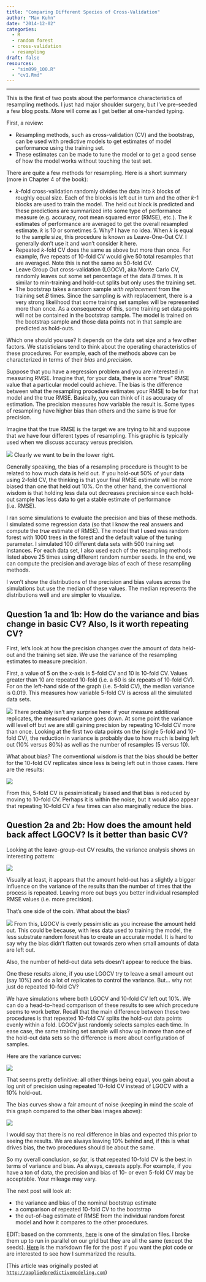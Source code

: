 ```yaml
---
title: "Comparing Different Species of Cross-Validation"
author: "Max Kuhn"
date: "2014-12-02"
categories:
  - R
  - random forest
  - cross-validation
  - resampling
draft: false
resources:
  - "sim099_100.R"
  - "cv1.Rmd"
--- 
```


<hr>

This is the first of two posts about the performance characteristics of resampling methods. I just had major shoulder surgery, but I've pre-seeded a few blog posts. More will come as I get better at one-handed typing.

First, a review: 

* Resampling methods, such as cross-validation (CV) and the bootstrap, can be used with predictive models to get estimates of model performance using the training set.
* These estimates can be made to tune the model or to get a good sense of how the model works without touching the test set.


There are quite a few methods for resampling. Here is a short summary (more in Chapter 4 of the book):

* _k_-fold cross-validation randomly divides the data into _k_ blocks of roughly equal size. Each of the blocks is left out in turn and the other _k_-1 blocks are used to train the model. The held out block is predicted and these predictions are summarized into some type of performance measure (e.g. accuracy, root mean squared error (RMSE), etc.). The _k_ estimates of performance are averaged to get the overall resampled estimate. _k_ is 10 or sometimes 5. Why? I have no idea. When _k_ is equal to the sample size, this procedure is known as Leave-One-Out CV. I generally don't use it and won't consider it here.
* Repeated _k_-fold CV does the same as above but more than once. For example, five repeats of 10-fold CV would give 50 total resamples that are averaged. Note this is not the same as 50-fold CV.
* Leave Group Out cross-validation (LGOCV), aka Monte Carlo CV, randomly leaves out some set percentage of the data _B_ times. It is similar to min-training and hold-out splits but only uses the training set.
* The bootstrap takes a random sample _with replacement_ from the training set _B_ times. Since the sampling is with replacement, there is a very strong likelihood that some training set samples will be represented more than once. As a consequence of this, some training set data points will not be contained in the bootstrap sample. The model is trained on the bootstrap sample and those data points not in that sample are predicted as hold-outs.


Which one should you use? It depends on the data set size and a few other factors. We statisticians tend to think about the operating characteristics of these procedures. For example, each of the methods above can be characterized in terms of their _bias_ and _precision_. 

Suppose that you have a regression problem and you are interested in measuring RMSE. Imagine that, for your data, there is some “true” RMSE value that a particular model could achieve. The bias is the difference between what the resampling procedure estimates your RMSE to be for that model and the true RMSE. Basically, you can think of it as accuracy of estimation. The precision measures how variable the result is. Some types of resampling have higher bias than others and the same is true for precision. 

Imagine that the true RMSE is the target we are trying to hit and suppose that we have four different types of resampling. This graphic is typically used when we discuss accuracy versus precision. 

![](targets.png){fig-align="center"}
Clearly we want to be in the lower right. 

Generally speaking, the bias of a resampling procedure is thought to be related to how much data is held out. If you hold-out 50% of your data using 2-fold CV, the thinking is that your final RMSE estimate will be more biased than one that held out 10%. On the other hand, the conventional wisdom is that holding less data out decreases precision since each hold-out sample has less data to get a stable estimate of performance (i.e. RMSE). 

I ran some simulations to evaluate the precision and bias of these methods. I simulated some regression data (so that I know the real answers and compute the _true_ estimate of RMSE). The model that I used was random forest with 1000 trees in the forest and the default value of the tuning parameter. I simulated 100 different data sets with 500 training set instances. For each data set, I also used each of the resampling methods listed above 25 times using different random number seeds. In the end, we can compute the precision and average bias of each of these resampling methods. 

I won’t show the distributions of the precision and bias values across the simulations but use the median of these values. The median represents the distributions well and are simpler to visualize. 

## Question 1a and 1b: How do the variance and bias change in basic CV? Also, Is it worth repeating CV? 

First, let’s look at how the precision changes over the amount of data held-out and the training set size. We use the variance of the resampling estimates to measure precision. 

First, a value of 5 on the x-axis is 5-fold CV and 10 is 10-fold CV. Values greater than 10 are repeated 10-fold (i.e. a 60 is six repeats of 10-fold CV). For on the left-hand side of the graph (i.e. 5-fold CV), the median variance is 0.019. This measures how variable 5-fold CV is across all the simulated data sets. 


![](median_variance_cv.png){fig-align="center"}
There probably isn't any surprise here: if your measure additional replicates, the measured variance goes down. At some point the variance will level off but we are still gaining precision by repeating 10-fold CV more than once. Looking at the first two data points on the (single 5-fold and 10-fold CV), the reduction in variance is probably due to how much is being left out (10% versus 80%) as well as the number of resamples (5 versus 10). 

What about bias? The conventional wisdom is that the bias should be better for the 10-fold CV replicates since less is being left out in those cases. Here are the results:

![](median_bias_cv.png){fig-align="center"}

From this, 5-fold CV is pessimistically biased and that bias is reduced by moving to 10-fold CV. Perhaps it is within the noise, but it would also appear that repeating 10-fold CV a few times can also marginally reduce the bias. 

## Question 2a and 2b: How does the amount held back affect LGOCV? Is it better than basic CV?

Looking at the leave-group-out CV results, the variance analysis shows an interesting pattern:

![](median_variance_mc.png){fig-align="center"}

Visually at least, it appears that the amount held-out has a slightly a bigger influence on the variance of the results than the number of times that the process is repeated. Leaving more out buys you better individual resampled RMSE values (i.e. more precision). 

That's one side of the coin. What about the bias?

![](median_bias_mc.png){fig-align="center"}
From this, LGOCV is overly pessimistic as you increase the amount held out. This could be because, with less data used to training the model, the less substrate random forest has to create an accurate model. It is hard to say why the bias didn't flatten out towards zero when small amounts of data are left out. 

Also, the number of held-out data sets doesn't appear to reduce the bias. 

One these results alone, if you use LGOCV try to leave a small amount out (say 10%) and do a lot of replicates to control the variance. But... why not just do repeated 10-fold CV?

We have simulations where both LGOCV and 10-fold CV left out 10%. We can do a head-to-head comparison of these results to see which procedure seems to work better. Recall that the main difference between these two procedures is that repeated 10-fold CV splits the hold-out data points evenly within a fold. LGOCV just randomly selects samples each time. In ease case, the same training set sample will show up in more than one of the hold-out data sets so the difference is more about configuration of samples. 

Here are the variance curves:

![](median_variance.png){fig-align="center"}

That seems pretty definitive: all other things being equal, you gain about a log unit of precision using repeated 10-fold CV instead of LGOCV with a 10% hold-out. 

The bias curves show a fair amount of noise (keeping in mind the scale of this graph compared to the other bias images above):

![](median_bias.png){fig-align="center"}

I would say that there is no real difference in bias and expected this prior to seeing the results. We are always leaving 10% behind and, if this is what drives bias, the two procedures should be about the same. 

So my overall conclusion, _so far_, is that repeated 10-fold CV is the best in terms of variance and bias. As always, caveats apply. For example, if you have a ton of data, the precision and bias of 10- or even 5-fold CV may be acceptable. Your mileage may vary. 

The next post will look at:

* the variance and bias of the nominal bootstrap estimate
* a comparison of repeated 10-fold CV to the bootstrap
* the out-of-bag estimate of RMSE from the individual random forest model and how it compares to the other procedures.

EDIT: based on the comments, [here](sim099_100.R) is one of the simulation files. I broke them up to run in parallel on our grid but they are all the same (except the seeds). [Here](cv1.Rmd) is the markdown file for the post if you want the plot code or are interested to see how I summarized the results. 

(This article was originally posted at [`http://appliedpredictivemodeling.com`](https://appliedpredictivemodeling.com/blog/2014/11/27/vpuig01pqbklmi72b8lcl3ij5hj2qm))